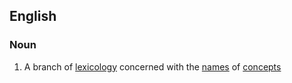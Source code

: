 ==English==

===Noun===
{{wikipedia}}
{{en-noun|-}}

# A branch of [[lexicology]] concerned with the [[name]]s of [[concept]]s